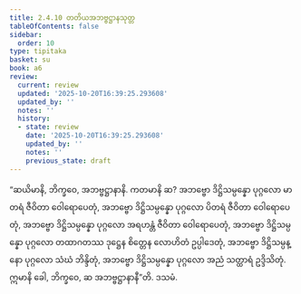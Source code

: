 ```yaml
---
title: 2.4.10 တတိယအဘဗ္ဗဋ္ဌာနသုတ္တ
tableOfContents: false
sidebar:
  order: 10
type: tipitaka
basket: su
book: a6
review:
  current: review
  updated: '2025-10-20T16:39:25.293608'
  updated_by: ''
  notes: ''
  history:
  - state: review
    date: '2025-10-20T16:39:25.293608'
    updated_by: ''
    notes: ''
    previous_state: draft
---
```



<DynamicBreadcrumb />


<ReviewStatus review={frontmatter.review} showDetails={true} />

<HypothesisAnnotation frontmatter={frontmatter} />

<Division number="94" book="a6" e="ch" v="16" p="383">

<Paragraph number="707" book="a6">
“ဆယိမာနိ, ဘိက္ခဝေ, အဘဗ္ဗဋ္ဌာနာနိ. ကတမာနိ ဆ? အဘဗ္ဗော ဒိဋ္ဌိသမ္ပန္နော ပုဂ္ဂလော မာတရံ ဇီဝိတာ ဝေါရောပေတုံ, အဘဗ္ဗော ဒိဋ္ဌိသမ္ပန္နော ပုဂ္ဂလော ပိတရံ ဇီဝိတာ ဝေါရောပေတုံ, အဘဗ္ဗော ဒိဋ္ဌိသမ္ပန္နော ပုဂ္ဂလော အရဟန္တံ ဇီဝိတာ ဝေါရောပေတုံ, အဘဗ္ဗော ဒိဋ္ဌိသမ္ပန္နော ပုဂ္ဂလော တထာဂတဿ ဒုဋ္ဌေန စိတ္တေန လောဟိတံ ဥပ္ပါဒေတုံ, အဘဗ္ဗော ဒိဋ္ဌိသမ္ပန္နော ပုဂ္ဂလော သံဃံ ဘိန္ဒိတုံ, အဘဗ္ဗော ဒိဋ္ဌိသမ္ပန္နော ပုဂ္ဂလော အညံ သတ္ထာရံ ဥဒ္ဒိသိတုံ. ဣမာနိ ခေါ, ဘိက္ခဝေ, ဆ အဘဗ္ဗဋ္ဌာနာနီ”တိ.

</Paragraph>
</Division>

<Paragraph number="708" type="center" book="a6">
ဒသမံ.
</Paragraph>